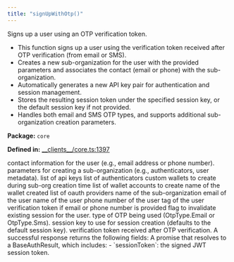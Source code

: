 ```yaml
---
title: "signUpWithOtp()"
---
```



<H3Bordered text="Overview" />

Signs up a user using an OTP verification token.

<ul>
  <li>This function signs up a user using the verification token received after OTP verification (from email or SMS).</li>
  <li>Creates a new sub-organization for the user with the provided parameters and associates the contact (email or phone) with the sub-organization.</li>
  <li>Automatically generates a new API key pair for authentication and session management.</li>
  <li>Stores the resulting session token under the specified session key, or the default session key if not provided.</li>
  <li>Handles both email and SMS OTP types, and supports additional sub-organization creation parameters.</li>
</ul>

<p><strong>Package:</strong> <code>core</code></p>

<p><strong>Defined in:</strong> <a href="https://github.com/tkhq/sdk/blob/main/packages/core/src/__clients__/core.ts#L1397">__clients__/core.ts:1397</a></p>

<H3Bordered text="Parameters" />

<ParamField body="params" type='SignUpWithOtpParams' required={true} >
  <Expandable title="params details">
    <NestedParam parentKey="params" childKey="contact" type='string' required={true}>
contact information for the user (e.g., email address or phone number).
</NestedParam>
    <NestedParam parentKey="params" childKey="createSubOrgParams" type='CreateSubOrgParams' required={false}>
parameters for creating a sub-organization (e.g., authenticators, user metadata).
</NestedParam>
    <Expandable title="createSubOrgParams details">
    <NestedParam parentKey="params.createSubOrgParams" childKey="apiKeys" type='object[]' required={false}>
list of api keys
</NestedParam>
    <NestedParam parentKey="params.createSubOrgParams" childKey="authenticators" type='object[]' required={false}>
list of authenticators
</NestedParam>
    <NestedParam parentKey="params.createSubOrgParams" childKey="customWallet" type='CustomWallet' required={false}>
custom wallets to create during sub-org creation time
</NestedParam>
    <Expandable title="customWallet details">
    <NestedParam parentKey="params.createSubOrgParams.customWallet" childKey="walletAccounts" type='v1WalletAccountParams[]' required={true}>
list of wallet accounts to create
</NestedParam>
    <NestedParam parentKey="params.createSubOrgParams.customWallet" childKey="walletName" type='string' required={true}>
name of the wallet created
</NestedParam>
    </Expandable>
    <NestedParam parentKey="params.createSubOrgParams" childKey="oauthProviders" type='Provider[]' required={false}>
list of oauth providers
</NestedParam>
    <NestedParam parentKey="params.createSubOrgParams" childKey="subOrgName" type='string' required={false}>
name of the sub-organization
</NestedParam>
    <NestedParam parentKey="params.createSubOrgParams" childKey="userEmail" type='string' required={false}>
email of the user
</NestedParam>
    <NestedParam parentKey="params.createSubOrgParams" childKey="userName" type='string' required={false}>
name of the user
</NestedParam>
    <NestedParam parentKey="params.createSubOrgParams" childKey="userPhoneNumber" type='string' required={false}>
phone number of the user
</NestedParam>
    <NestedParam parentKey="params.createSubOrgParams" childKey="userTag" type='string' required={false}>
tag of the user
</NestedParam>
    <NestedParam parentKey="params.createSubOrgParams" childKey="verificationToken" type='string' required={false}>
verification token if email or phone number is provided
</NestedParam>
    </Expandable>
    <NestedParam parentKey="params" childKey="invalidateExisting" type='boolean' required={false}>
flag to invalidate existing session for the user.
</NestedParam>
    <NestedParam parentKey="params" childKey="otpType" type='OtpType' required={true}>
type of OTP being used (OtpType.Email or OtpType.Sms).
</NestedParam>
    <NestedParam parentKey="params" childKey="sessionKey" type='string' required={false}>
session key to use for session creation (defaults to the default session key).
</NestedParam>
    <NestedParam parentKey="params" childKey="verificationToken" type='string' required={true}>
verification token received after OTP verification.
</NestedParam>
  </Expandable>
</ParamField>

<H3Bordered text="Response" />
A successful response returns the following fields:

<ResponseField name="returns" type="BaseAuthResult" required={true} >
  A promise that resolves to a BaseAuthResult, which includes:
         - `sessionToken`: the signed JWT session token.
</ResponseField>
